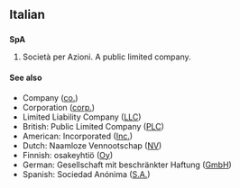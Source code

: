 {{rfc|related or translations?}}
{{also|spa|Spa|spá}}
==Italian==

==={{initialism}}===
'''SpA'''

# Società per Azioni. A public limited company.

====See also====
* Company ([[co.]])
* Corporation ([[corp.]])
* Limited Liability Company ([[LLC]])
* British: Public Limited Company ([[PLC]])
* American: Incorporated ([[Inc.]])
* Dutch: Naamloze Vennootschap ([[NV]])
* Finnish: osakeyhtiö ([[Oy]])
* German: Gesellschaft mit beschränkter Haftung ([[GmbH]])
* Spanish: Sociedad Anónima ([[S.A.]])